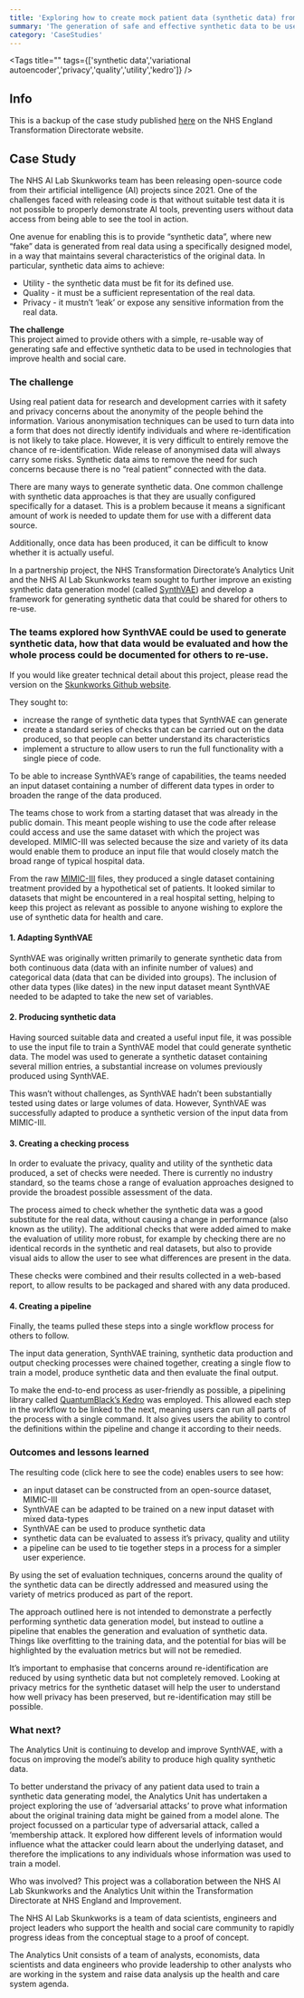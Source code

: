 ```yaml
---
title: 'Exploring how to create mock patient data (synthetic data) from real patient data'
summary: 'The generation of safe and effective synthetic data to be used in technologies that improve health and social care.'
category: 'CaseStudies'
---
```


<Tags title="" tags={['synthetic data','variational autoencoder','privacy','quality','utility','kedro']} />


## Info
This is a backup of the case study published [here](https://transform.england.nhs.uk/ai-lab/explore-all-resources/develop-ai/exploring-how-to-create-mock-patient-data-synthetic-data-from-real-patient-data/) on the NHS England Transformation Directorate website.

## Case Study
The NHS AI Lab Skunkworks team has been releasing open-source code from their artificial intelligence (AI) projects since 2021. One of the challenges faced with releasing code is that without suitable test data it is not possible to properly demonstrate AI tools, preventing users without data access from being able to see the tool in action.

One avenue for enabling this is to provide “synthetic data”, where new “fake” data is generated from real data using a specifically designed model, in a way that maintains several characteristics of the original data. In particular, synthetic data aims to achieve:

- Utility - the synthetic data must be fit for its defined use.
- Quality - it must be a sufficient representation of the real data.
- Privacy - it mustn’t ‘leak’ or expose any sensitive information from the real data.

**The challenge**  
This project aimed to provide others with a simple, re-usable way of generating safe and effective synthetic data to be used in technologies that improve health and social care.

### The challenge
Using real patient data for research and development carries with it safety and privacy concerns about the anonymity of the people behind the information. Various anonymisation techniques can be used to turn data into a form that does not directly identify individuals and where re-identification is not likely to take place. However, it is very difficult to entirely remove the chance of re-identification. Wide release of anonymised data will always carry some risks. Synthetic data aims to remove the need for such concerns because there is no “real patient” connected with the data.

There are many ways to generate synthetic data. One common challenge with synthetic data approaches is that they are usually configured specifically for a dataset. This is a problem because it means a significant amount of work is needed to update them for use with a different data source.

Additionally, once data has been produced, it can be difficult to know whether it is actually useful.

In a partnership project, the NHS Transformation Directorate’s Analytics Unit and the NHS AI Lab Skunkworks team sought to further improve an existing synthetic data generation model (called [SynthVAE](https://nhsx.github.io/nhsx-internship-projects/synthetic-data-exploration-vae/)) and develop a framework for generating synthetic data that could be shared for others to re-use.

### The teams explored how SynthVAE could be used to generate synthetic data, how that data would be evaluated and how the whole process could be documented for others to re-use.

If you would like greater technical detail about this project, please read the version on the [Skunkworks Github website](https://nhsx.github.io/skunkworks/synthetic-data-pipeline).

They sought to:

- increase the range of synthetic data types that SynthVAE can generate
- create a standard series of checks that can be carried out on the data produced, so that people can better understand its characteristics
- implement a structure to allow users to run the full functionality with a single piece of code.

To be able to increase SynthVAE’s range of capabilities, the teams needed an input dataset containing a number of different data types in order to broaden the range of the data produced.

The teams chose to work from a starting dataset that was already in the public domain. This meant people wishing to use the code after release could access and use the same dataset with which the project was developed. MIMIC-III was selected because the size and variety of its data would enable them to produce an input file that would closely match the broad range of typical hospital data.

From the raw [MIMIC-III](https://physionet.org/content/mimiciii/1.4/) files, they produced a single dataset containing treatment provided by a hypothetical set of patients. It looked similar to datasets that might be encountered in a real hospital setting, helping to keep this project as relevant as possible to anyone wishing to explore the use of synthetic data for health and care.


#### 1. Adapting SynthVAE
SynthVAE was originally written primarily to generate synthetic data from both continuous data (data with an infinite number of values) and categorical data (data that can be divided into groups). The inclusion of other data types (like dates) in the new input dataset meant SynthVAE needed to be adapted to take the new set of variables.

#### 2. Producing synthetic data
Having sourced suitable data and created a useful input file, it was possible to use the input file to train a SynthVAE model that could generate synthetic data. The model was used to generate a synthetic dataset containing several million entries, a substantial increase on volumes previously produced using SynthVAE.

This wasn’t without challenges, as SynthVAE hadn’t been substantially tested using dates or large volumes of data. However, SynthVAE was successfully adapted to produce a synthetic version of the input data from MIMIC-III.

#### 3. Creating a checking process
In order to evaluate the privacy, quality and utility of the synthetic data produced, a set of checks were needed. There is currently no industry standard, so the teams chose a range of evaluation approaches designed to provide the broadest possible assessment of the data.

The process aimed to check whether the synthetic data was a good substitute for the real data, without causing a change in performance (also known as the utility). The additional checks that were added aimed to make the evaluation of utility more robust, for example by checking there are no identical records in the synthetic and real datasets, but also to provide visual aids to allow the user to see what differences are present in the data.

These checks were combined and their results collected in a web-based report, to allow results to be packaged and shared with any data produced.

#### 4. Creating a pipeline
Finally, the teams pulled these steps into a single workflow process for others to follow.

The input data generation, SynthVAE training, synthetic data production and output checking processes were chained together, creating a single flow to train a model, produce synthetic data and then evaluate the final output.

To make the end-to-end process as user-friendly as possible, a pipelining library called [QuantumBlack’s Kedro](https://medium.com/quantumblack/introducing-kedro-the-open-source-library-for-production-ready-machine-learning-code-d1c6d26ce2cf) was employed. This allowed each step in the workflow to be linked to the next, meaning users can run all parts of the process with a single command. It also gives users the ability to control the definitions within the pipeline and change it according to their needs.

### Outcomes and lessons learned
The resulting code (click here to see the code) enables users to see how:

- an input dataset can be constructed from an open-source dataset, MIMIC-III
- SynthVAE can be adapted to be trained on a new input dataset with mixed data-types
- SynthVAE can be used to produce synthetic data
- synthetic data can be evaluated to assess it’s privacy, quality and utility
- a pipeline can be used to tie together steps in a process for a simpler user experience.

By using the set of evaluation techniques, concerns around the quality of the synthetic data can be directly addressed and measured using the variety of metrics produced as part of the report.

The approach outlined here is not intended to demonstrate a perfectly performing synthetic data generation model, but instead to outline a pipeline that enables the generation and evaluation of synthetic data. Things like overfitting to the training data, and the potential for bias will be highlighted by the evaluation metrics but will not be remedied.

It’s important to emphasise that concerns around re-identification are reduced by using synthetic data but not completely removed. Looking at privacy metrics for the synthetic dataset will help the user to understand how well privacy has been preserved, but re-identification may still be possible.

### What next?
The Analytics Unit is continuing to develop and improve SynthVAE, with a focus on improving the model’s ability to produce high quality synthetic data.

To better understand the privacy of any patient data used to train a synthetic data generating model, the Analytics Unit has undertaken a project exploring the use of ‘adversarial attacks’ to prove what information about the original training data might be gained from a model alone. The project focussed on a particular type of adversarial attack, called a ‘membership attack. It explored how different levels of information would influence what the attacker could learn about the underlying dataset, and therefore the implications to any individuals whose information was used to train a model.

Who was involved?
This project was a collaboration between the NHS AI Lab Skunkworks and the Analytics Unit within the Transformation Directorate at NHS England and Improvement.

The NHS AI Lab Skunkworks is a team of data scientists, engineers and project leaders who support the health and social care community to rapidly progress ideas from the conceptual stage to a proof of concept.

The Analytics Unit consists of a team of analysts, economists, data scientists and data engineers who provide leadership to other analysts who are working in the system and raise data analysis up the health and care system agenda.
